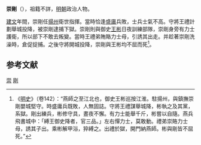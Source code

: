 '''崇剛'''（{{bd|？||1399年|catIdx=}}），祖籍不詳，[[明朝|明朝]]政治人物。

[[建文|建文]]年間，崇剛任[[揚州|揚州]]衛世指揮。當時恰逢[[盛庸|盛庸]]兵敗，士兵士氣不高。守將王禮計劃舉城投降，被崇剛逮捕下獄。崇剛則與御史[[王彬_(洪武進士)|王彬]]日夜訓練部隊，崇剛身旁有力士護衛，所以部下不敢去叛變。當時王禮弟賄賂力士母，引誘其出走。并趁著崇剛洗澡時，倉促捉捕。之後守將開城投降，崇剛與王彬均不屈而死<ref>《[[明史|明史]]》（卷142）：“燕師之至江北也，御史王彬巡按江淮。駐揚州，與鎮撫崇剛嬰城堅守。時盛庸兵既敗，人無固誌。守將王禮謀舉城降，彬執之及其黨，系獄。剛出練兵，彬修守具，晝夜不懈。有力士能舉千斤，彬嘗以自隨。燕兵飛書城中：「縛王御史降者，官三品。」左右憚力士，莫敢動。禮弟崇賂力士母，誘其子出。乘彬解甲浴，猝縛之。出禮於獄，開門納燕師。彬與剛皆不屈死。”</ref>。

==参考文献==
{{wikisource|明史/卷142}}
{{Reflist}}

[[Category:靖難之役人物|崇]]
[[Category:崇姓|剛]]